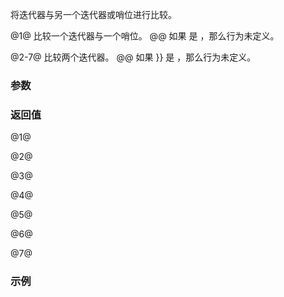 {{title|1=operator==,&lt;,&gt;,&lt;=,&gt;=,&lt;=&gt;{{small|(ranges::concat_view::''iterator'')}}}}
{{cpp/ranges/concat_view/navbar}}

{{dcl begin}}
{{dcl|num=1|since=c++26|1=
friend constexpr bool operator==
    ( const /*iterator*/&amp; x, std::default_sentinel_t );
}}
{{dcl|num=2|since=c++26|1=
friend constexpr bool operator==
    ( const /*iterator*/&amp; x, const /*iterator*/&amp; y )
    requires (std::equality_comparable&lt;ranges::iterator_t&lt;
        std::conditional_t&lt;Const, const Views, Views&gt;&gt;&gt; &amp;&amp; ...);
}}
{{dcl|num=3|since=c++26|1=
friend constexpr bool operator&lt;
    ( const /*iterator*/&amp; x, const /*iterator*/&amp; y )
    requires /*all-random-access*/&lt;Const, Views...&gt;;
}}
{{dcl|num=4|since=c++26|1=
friend constexpr bool operator&gt;
    ( const /*iterator*/&amp; x, const /*iterator*/&amp; y )
    requires /*all-random-access*/&lt;Const, Views...&gt;;
}}
{{dcl|num=5|since=c++26|1=
friend constexpr bool operator&lt;=
    ( const /*iterator*/&amp; x, const /*iterator*/&amp; y )
    requires /*all-random-access*/&lt;Const, Views...&gt;;
}}
{{dcl|num=6|since=c++26|1=
friend constexpr bool operator&gt;=
    ( const /*iterator*/&amp; x, const /*iterator*/&amp; y )
    requires /*all-random-access*/&lt;Const, Views...&gt;;
}}
{{dcl|num=7|since=c++26|1=
friend constexpr auto operator&lt;=&gt;
    ( const /*iterator*/&amp; x, const /*iterator*/&amp; y )
    requires (/*all-random-access*/&lt;Const, Views...&gt; &amp;&amp;
              (std::three_way_comparable&lt;ranges::iterator_t&lt;
                   std::conditional_t&lt;Const, const Views, Views&gt;&gt;&gt; &amp;&amp; ...));
}}
{{dcl end}}

将迭代器与另一个迭代器或哨位进行比较。

@1@ 比较一个迭代器与一个哨位。
@@ 如果 {{box|{{c/core|x.}}{{rlpsi|/#it_}}{{sep}}{{c/core|.valueless_by_exception()}}}} 是 {{c|true}}，那么行为未定义。

@2-7@ 比较两个迭代器。{{cpp/note synthesized eq}}
@@ 如果 {{box|{{c/core|x.}}{{rlpsi|/#it_}}{{sep}}{{c/core|.valueless_by_exception() {{!!}} y.}}{{rlpsi|/#it_}}{{sep}}{{c/core|.valueless_by_exception()}}}} 是 {{c|true}}，那么行为未定义。

{{cpp/hidden friend|{{tt|std::ranges::concat_view::''iterator''{{sep}}&lt;Const&gt;}}|plural=yes}}

===参数===
{{par begin}}
{{par|x, y|要比较的迭代器}}
{{par end}}

===返回值===
@1@ {{box|
{{c/core|x.}}{{rlpsi|/#it_}}{{sep}}{{c/core|1=.index() == (sizeof...(Views) - 1) &amp;&amp;}}&lt;br&gt;
{{nbspt|4}}{{c/core|x.}}{{rlpsi|helpers#get-iter}}{{sep}}{{c/core|1=&lt;sizeof...(Views) - 1&gt;() == x.}}{{rlpsi|helpers#get-end}}{{sep}}{{c/core|1=&lt;sizeof...(Views) - 1&gt;()}}
}}

@2@ {{box|{{c/core|x.}}{{rlpsi|/#it_}}{{nbspt}}{{c/core|1=== y.}}{{rlpsi|/#it_}}}}

@3@ {{box|{{c/core|x.}}{{rlpsi|/#it_}}{{nbspt}}{{c/core|&lt; y.}}{{rlpsi|/#it_}}}}

@4@ {{box|{{c/core|x.}}{{rlpsi|/#it_}}{{nbspt}}{{c/core|&gt; y.}}{{rlpsi|/#it_}}}}

@5@ {{box|{{c/core|x.}}{{rlpsi|/#it_}}{{nbspt}}{{c/core|1=&lt;= y.}}{{rlpsi|/#it_}}}}

@6@ {{box|{{c/core|x.}}{{rlpsi|/#it_}}{{nbspt}}{{c/core|1=&gt;= y.}}{{rlpsi|/#it_}}}}

@7@ {{box|{{c/core|x.}}{{rlpsi|/#it_}}{{nbspt}}{{c/core|1=&lt;=&gt; y.}}{{rlpsi|/#it_}}}}

===示例===
{{example}}

{{langlinks|de|en|es|ja|ru}}